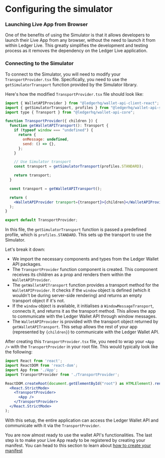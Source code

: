 # Configuring the simulator

### Launching Live App from Browser

One of the benefits of using the Simulator is that it allows developers to launch their Live App from any browser, without the need to launch it from within Ledger Live. This greatly simplifies the development and testing process as it removes the dependency on the Ledger Live application.

### Connecting to the Simulator

To connect to the Simulator, you will need to modify your `TransportProvider.tsx` file. Specifically, you need to use the `getSimulatorTransport` function provided by the Simulator library.

Here's how the modified `TransportProvider.tsx` file should look like:

```jsx
import { WalletAPIProvider } from "@ledgerhq/wallet-api-client-react";
import { getSimulatorTransport, profiles } from "@ledgerhq/wallet-api-simulator";
import type { Transport } from "@ledgerhq/wallet-api-core";

function TransportProvider({ children }) {
  function getWalletAPITransport(): Transport {
    if (typeof window === "undefined") {
      return {
        onMessage: undefined,
        send: () => {},
      };
    }

    // Use Simulator transport
    const transport = getSimulatorTransport(profiles.STANDARD);

    return transport;
  }

  const transport = getWalletAPITransport();

  return (
    <WalletAPIProvider transport={transport}>{children}</WalletAPIProvider>
  );
}

export default TransportProvider;
```

In this file, the `getSimulatorTransport` function is passed a predefined profile, which is `profiles.STANDARD`. This sets up the transport to use the Simulator.

Let's break it down:

- We import the necessary components and types from the Ledger Wallet API packages.
- The `TransportProvider` function component is created. This component receives its children as a prop and renders them within the `WalletAPIProvider`.
- The `getWalletAPITransport` function provides a transport method for the `WalletAPIProvider`. It checks if the `window` object is defined (which it wouldn't be during server-side rendering) and returns an empty transport object if it's not.
- If the `window` object is available, it initialises a `WindowMessageTransport`, connects it, and returns it as the transport method. This allows the app to communicate with the Ledger Wallet API through window messages.
- The `WalletAPIProvider` is provided with the transport object returned by `getWalletAPITransport`. This setup allows the rest of your app (represented by `{children}`) to communicate with the Ledger Wallet API.

After creating this `TransportProvider.tsx` file, you need to wrap your `<App />` with the `TransportProvider` in your root file. This would typically look like the following:

```jsx
import React from 'react';
import ReactDOM from 'react-dom';
import App from './App';
import TransportProvider from './TransportProvider';

ReactDOM.createRoot(document.getElementById("root") as HTMLElement).render(
  <React.StrictMode>
    <TransportProvider>
      <App />
    </TransportProvider>
  </React.StrictMode>
);
```

With this setup, the entire application can access the Ledger Wallet API and communicate with it via the `TransportProvider`.

You are now almost ready to use the wallet API's functionalities. The last step is to make your Live App ready to be registered by creating your manifest. You can head to this section to learn about [how to create your manifest](../examples/use-live-app/manifest)

